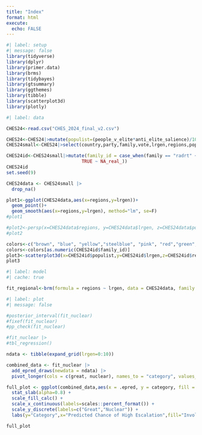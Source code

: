 ```yaml
---
title: "Index"
format: html
execute: 
  echo: FALSE
---
```


```r
#| label: setup
#| message: false
library(tidyverse)
library(dplyr)
library(primer.data)
library(brms)
library(tidybayes)
library(gtsummary)
library(ggthemes)
library(tibble)
library(scatterplot3d)
library(plotly)
```

```r
#| label: data

CHES24<-read.csv("CHES_2024_final_v2.csv")

CHES24<-CHES24|>mutate(populist=(people_v_elite*anti_elite_salience)/10)
CHES24small<-CHES24|>select(country,party,family,vote,lrgen,regions,populist)

CHES24id<-CHES24small|>mutate(family_id = case_when(family == "radrt" ~ 1,family == "con" ~ 2,family == "lib" ~ 3,family == "cd" ~ 4,family == "soc" ~ 5,family == "radleft" ~ 6,family == "green" ~ 7,family == "reg" ~ 8,family == "nofamily" ~ 9,family == "confessional" ~ 10,family == "agrarian/centre" ~ 11,
                            TRUE ~ NA_real_))
CHES24id
set.seed(9)

CHES24data <- CHES24small |> 
  drop_na() 

plot1<-ggplot(CHES24data,aes(x=regions,y=lrgen))+
  geom_point()+ 
  geom_smooth(aes(x=regions,y=lrgen), method="lm", se=F)
#plot1

#plot2<-persp(x=CHES24data$regions, y=CHES24data$lrgen, z=CHES24data$populist, theta = 30, phi = 30, expand = 0.5, col = "lightblue")
#plot2

colors<-c("brown", "blue", "yellow","steelblue", "pink", "red","green", "purple", "black","lightblue", "lightgreen")
colors<-colors[as.numeric(CHES24id$family_id)]
plot3<-scatterplot3d(x=CHES24id$populist,y=CHES24id$lrgen,z=CHES24id$regions, pch = 16, color=colors,grid=TRUE,box=TRUE)
plot3
```


```r
#| label: model
#| cache: true

fit_regional<-brm(formula = regions ~ lrgen, data = CHES24data, family = gaussian(link="identity"), refresh = 0, silent = 2, seed = 19)
```

```r
#| label: plot
#| message: false

#posterior_interval(fit_nuclear)
#fixef(fit_nuclear)
#pp_check(fit_nuclear)

#fit_nuclear |>
#tbl_regression()

ndata <- tibble(expand_grid(lrgen=0:10))

combined_data <- fit_nuclear |>
  add_epred_draws(newdata = ndata) |>
  pivot_longer(cols = c(great, nuclear), names_to = "category", values_to = "value")

full_plot <- ggplot(combined_data,aes(x = .epred, y = category, fill = as.factor(value))) +
  stat_slab(alpha=0.8) +
  scale_fill_calc() +
  scale_x_continuous(labels=scales::percent_format()) +
  scale_y_discrete(labels=c("Great","Nuclear")) +
  labs(y="Category",x="Predicted Chance of High Escalation",fill="Involved Powers",title="Effects of Nuclear Proliferation on Peace",caption="Correlates of War Project",subtitle="The difference between nuclear and great power proliferation is negligible")

full_plot
```


